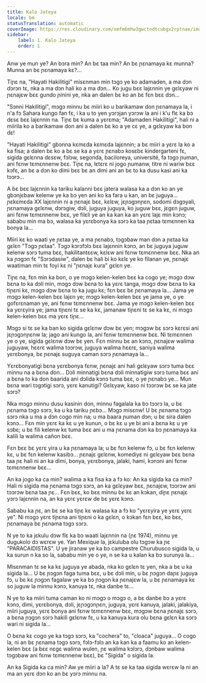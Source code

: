 ```yaml
---
title: Kalo Jateya
locale: bm
statusTranslation: automatic
coverImage: https://res.cloudinary.com/xmfm6mhw3gwctndtcubgx2rptnae/image/upload/v1740468922/small_cover_tratado_de_psicologia_revolucionaria_a4c0dca4e0.webp
sidebar:
    label: 1. Kalo Jateya
    order: 1
---
```

Anw ye mun ye? An bɔra min? An bɛ taa min? An bɛ ɲɛnamaya kɛ munna? Munna an bɛ ɲɛnamaya kɛ?...

Tiɲɛ na, "Hayati Hakilitigi" misɛnman min tɔgɔ ye ko adamaden, a ma dɔn dɔrɔn tɛ, nka a ma dɔn hali ko a ma dɔn... Ko jugu bɛɛ lajɛnnin ye gɛlɛyaw ni ɲɛnajɛw bɛɛ gundo ɲinini ye, nka an dalen bɛ ko an bɛ fɛn bɛɛ dɔn...

"Sɔnni Hakilitigi", mɔgɔ minnu bɛ miiri ko u barikamaw don ɲɛnamaya la, i n'a fɔ Sahara kungo fan fɛ, i ka u to yen yɔrɔjan yɔrɔw la ani i k'u flɛ ka bɔ dɛsɛ bɛɛ lajɛnnin na. Tiɲɛ bɛ kuma a yɛrɛma; "Adamaden Hakilitigi", hali ni a miirila ko a barikamaw don ani a dalen bɛ ko a ye cɛ ye, a gɛlɛyaw ka bon dɛ!

"Hayati Hakilitigi" gbɔnna kɛmɛda kɛmɛda lajɛnnin; a bɛ miiri a yɛrɛ la ko a ka fisa; a dalen bɛ ko a bɛ se ka a yɛrɛ ɲɛnabɔ kosɛbɛ kindergarteni fɛ, sigida gɛlɛnna dɛsɛw, fɔlɔw, segonda, baciloreya, université, fa tɔgɔ ɲuman, ani fɛnw tɛmɛnnenw bɛɛ. Tiɲɛ na, lɛtɛrɛ ni jogo ɲumanw, titre ni wariw bɛɛ kɔfɛ, an bɛ a dɔn ko dimi bɛɛ bɛ an dimi ani an bɛ to ka dusu kasi ani ka tɔɔrɔ...

A bɛ bɛɛ lajɛnnin ka tariku kalanni bɛɛ jatera walasa ka a dɔn ko an ye gbɔnjɛbaw kelenw ye ka bɔ yen ani ko ka fara u kan, an bɛ juguya... ɲɛkɛmɛda XX lajɛnnin ni a ɲɛnajɛ bɛɛ, kɛlɛw, jɛɲɔgɔnɲɛn, sodomi dɔgɔyali, ɲɛnamaya gɛlɛnw, dɔrɔgiw, dɔli, juguya juguya, ko juguw bɛɛ, jɛgɛn juguw, ani fɛnw tɛmɛnnenw bɛɛ, ye filɛli ye an ka kan ka an yɛrɛ lajɛ min kɔnɔ; sababu min ma bɔ, walasa ka yɛrɛbonya ka sɔrɔ ka taa ɲɛtaa tɛmɛnnen ka bonya la...

Miiri kɛ ko waati ye ɲɛtaa ye, a ma ɲɛnabɔ, tɔgɔbaw man dɔn a ɲɛtaa ka gɛlɛn "Tɔgɔ ɲɛtaa". Tɔgɔ kɔrɔfɔlɔ bɛɛ lajɛnnin kɔnɔ, an bɛ juguya juguw kelenw sɔrɔ tuma bɛɛ, hakilitantɛɛw, kɛlɛw ani fɛnw tɛmɛnnenw bɛɛ. Nka an ka ɲɔgɔn fɛ "Sɔrɔdasiw", dalen bɛ hali bi ko kɛlɛ ye ko filanan ye, ɲɛnajɛ waatiman min tɛ foyi kɛ ni "ɲɛnajɛ kura" gɛlɛn ye.

Tiɲɛ na, fɛn min ka bon, o ye mɔgɔ kelen-kelen bɛɛ ka cogo ye; mɔgɔ dɔw bɛna to ka dɔli min, mɔgɔ dɔw bɛna to ka yɛrɛ tanga, mɔgɔ dɔw bɛna to ka tiɲɛni kɛ, mɔgɔ dɔw bɛna to ka jugu kɛ; fɛn bɛɛ bɛ ɲɛnamaya la... Jama ye mɔgɔ kelen-kelen bɛɛ lajɛn ye; mɔgɔ kelen-kelen bɛɛ ye jama ye, o ye gofɛrɛnaman ye, ani fɛnw tɛmɛnnenw bɛɛ. Jama ye mɔgɔ kelen-kelen bɛɛ ka yɛrɛyira ye; jama tiɲɛni tɛ se ka kɛ, jamanaw tiɲɛni tɛ se ka kɛ, ni mɔgɔ kelen-kelen bɛɛ ma yɛrɛ tiɲɛ...

Mɔgɔ si tɛ se ka ban ko sigida gɛlɛnw dɔw bɛ yen; mɔgɔw bɛ sɔrɔ kɛrɛsi ani jɛɲɔgɔnɲɛnw la; jago ani kungo la, ani fɛnw tɛmɛnnenw bɛɛ. Ni tɛmɛnnen ye o ye, sigida gɛlɛnw dɔw bɛ yen. Fɛn minnu bɛ an kɔnɔ, ɲɛnajɛw walima juguyaw, hɛɛrɛ walima tɔɔrɔw, juguya walima hɛɛrɛ, saniya walima yɛrɛbonya, bɛ ɲɛnajɛ suguya caman sɔrɔ ɲɛnamaya la...

Yɛrɛbonyatigi bɛna yɛrɛbonya fɛnw, ɲɛnajɛ ani hali gɛlɛyaw sɔrɔ tuma bɛɛ minnu na a bɛna don... Dɔli minnatigi bɛna dɔli minnatigiw sɔrɔ tuma bɛɛ ani a bɛna to ka don baarida ani dɔlida kɔnɔ tuma bɛɛ, o ye ɲɛnabɔ ye... Mun bɛna wari tɔgɔtigi sɔrɔ, yɛrɛ kanutigi? Gɛlɛyaw, kaso ni tɔɔrɔw bɛ se ka jate sɔrɔ?

Nka mɔgɔ minnu dusu kasinin don, minnu fagalala ka bɔ tɔɔrɔ la, u bɛ ɲɛnama tɔgɔ sɔrɔ, ka u ka tariku ɲɛbɔ... Mɔgɔ misɛnw! U bɛ ɲɛnama tɔgɔ sɔrɔ nka u ma a dɔn cogo min na; u ma baara ɲuman dɔn; u bɛ sira dalen kɔnɔ... Fɛn min yɛrɛ ka kɛ u ye kunun, o bɛ kɛ u ye bi ani a bɛna kɛ u ye sɔbɛ; u bɛ fili kelenw kɛ tuma bɛɛ ani u ma ɲɛnama dɔn ka bɔ ɲɛnamaya ka kalili la walima cañon bɛɛ.

Fɛn bɛɛ bɛ yɛrɛ yira u ka ɲɛnamaya la; u bɛ fɛn kelenw fɔ, u bɛ fɛn kelenw kɛ, u bɛ fɛn kelenw kasibɔ... ɲɛnajɛ gɛlɛnw, komediyɛ ni gɛlɛyaw bɛɛ bɛna taa ɲɛ hali ni an ka dimi, bonya, yɛrɛbonya, jalaki, hami, kɔnɔni ani fɛnw tɛmɛnnenw bɛɛ...

An ka jogo ka ca min? walima a ka fisa ka a fɔ ko: An ka sigida ka ca min? Hali ni sigida ma ɲɛnama tɔgɔ sɔrɔ, an ka gɛlɛyaw bɛɛ, ɲɛnajɛw, tɔɔrɔw ani tɔɔrɔw bɛna taa ɲɛ... Fɛn bɛɛ, ko bɛɛ minnu bɛ kɛ an kɔkan, diɲɛ ɲɛnajɛ yɔrɔ lajɛnnin na, an ka yɛrɛ yɛrɛw de bɛ yɛrɛ kɔnɔ.

Sababu ka ɲɛ, an bɛ se ka tiɲɛ kɛ walasa ka a fɔ ko "yɛrɛyira ye yɛrɛ yɛrɛ ye". Ni mɔgɔ yɛrɛ tiɲɛna ani tiɲɛni o ka gɛlɛn, o kɔkan fɛn bɛɛ, ko bɛɛ, ɲɛnamaya bɛ ɲɛnama tɔgɔ sɔrɔ.

N ye to ka jɛkulu dɔw flɛ ka bɔ waati lajɛnnin na (ɲɛ 1974), minnu ye dugukolo dɔ wɛrɛw ye. Yan Mexique la, jɛkuluba olu tɔgɔw ka ɲɛ "PARACAIDISTAS". U ye jiranaw ye ka bɔ campestre Churubusco sigida la, u ka surun n ka so la, sababu min ye o ye, n se ka u kalan ka bɔ surunya la...

Misɛnman tɛ se ka kɛ juguya ye abada, nka ko gɛlɛn tɛ yen, nka a bɛ u ka sigida la... U bɛ ɲɔgɔn faga tuma bɛɛ, u bɛ dɔli min, u bɛ ɲɔgɔn daɲɛ juguya fɔ, u bɛ kɛ ɲɔgɔn fagalaw ye ka bɔ ɲɔgɔn ka ɲɛnajɛw la, u bɛ ɲɛnamaya kɛ so juguw la minnu kɔnɔ, kanuya tɛ, nka danbe tɛ...

N ye to ka miiri tuma caman ko ni mɔgɔ o mɔgɔ o, a bɛ danbe bɔ a yɛrɛ kɔnɔ, dimi, yɛrɛbonya, dɔli, jɛɲɔgɔnɲɛn, juguya, yɛrɛ kanuya, jalaki, jalakiya, miiri juguya, yɛrɛ bonya ani fɛnw tɛmɛnnenw bɛɛ, mɔgɔw bɛna ɲɛnajɛ sɔrɔ, a bɛna ɲɔgɔn sɔrɔ hakili gɛlɛnw fɛ, u ka kanuya kura olu bɛna gɛlɛn ka sɔrɔ wari ni sigida la...

O bɛna kɛ cogo ye ka tɔgɔ sɔrɔ, ka "cochera" to, "cloaca" juguya... O cogo la, ni an bɛ ɲɛnama tɔgɔ sɔrɔ, fɔlɔ-fɔlɔ an ka kan ka a faamu ko an kelen-kelen bɛɛ (a bɛɛ nɛgɛ walima wulen, ɲɛ walima kɔlɔrɔ, dɔnbaw walima tɔgɔbaw ani fɛnw tɛmɛnnenw bɛɛ), bɛ "Sigida" o sigida la.

An ka Sigida ka ca min? Aw ye miiri a la? A tɛ se ka taa sigida wɛrɛw la ni an ma an yɛrɛ dɔn ko an bɛ yɔrɔ minnu na.

